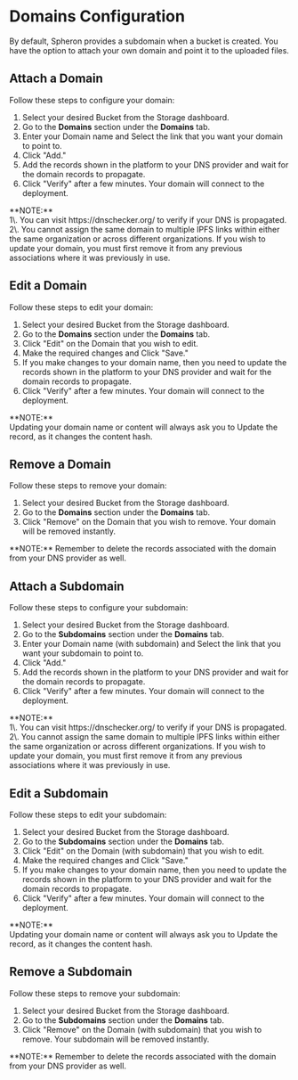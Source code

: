 
# Domains Configuration

By default, Spheron provides a subdomain when a bucket is created.
You have the option to attach your own domain and point it to the uploaded files.

## Attach a Domain

Follow these steps to configure your domain:

1. Select your desired Bucket from the Storage dashboard.
2. Go to the **Domains** section under the **Domains** tab.
3. Enter your Domain name and Select the link that you want your domain to point to.
4. Click "Add."
5. Add the records shown in the platform to your DNS provider and wait for the domain records to propagate.
6. Click "Verify" after a few minutes. Your domain will connect to the deployment.

<Callout type="info">
  **NOTE:** <br /> 1\. You can visit https://dnschecker.org/ to verify if your
  DNS is propagated. <br /> 2\. You cannot assign the same domain to multiple
  IPFS links within either the same organization or across different
  organizations. If you wish to update your domain, you must first remove it
  from any previous associations where it was previously in use.
</Callout>

## Edit a Domain

Follow these steps to edit your domain:

1. Select your desired Bucket from the Storage dashboard.
2. Go to the **Domains** section under the **Domains** tab.
3. Click "Edit" on the Domain that you wish to edit.
4. Make the required changes and Click "Save."
5. If you make changes to your domain name, then you need to update the records shown in the platform to your DNS provider and wait for the domain records to propagate.
6. Click "Verify" after a few minutes. Your domain will connect to the deployment.

<Callout type="info">
  **NOTE:** <br /> Updating your domain name or content will always ask you to
  Update the record, as it changes the content hash.
</Callout>

## Remove a Domain

Follow these steps to remove your domain:

1. Select your desired Bucket from the Storage dashboard.
2. Go to the **Domains** section under the **Domains** tab.
3. Click "Remove" on the Domain that you wish to remove. Your domain will be removed instantly.

<Callout type="info">
  **NOTE:** Remember to delete the records associated with the domain from your
  DNS provider as well.
</Callout>

## Attach a Subdomain

Follow these steps to configure your subdomain:

1. Select your desired Bucket from the Storage dashboard.
2. Go to the **Subdomains** section under the **Domains** tab.
3. Enter your Domain name (with subdomain) and Select the link that you want your subdomain to point to.
4. Click "Add."
5. Add the records shown in the platform to your DNS provider and wait for the domain records to propagate.
6. Click "Verify" after a few minutes. Your domain will connect to the deployment.

<Callout type="info">
  **NOTE:** <br /> 1\. You can visit https://dnschecker.org/ to verify if your
  DNS is propagated. <br /> 2\. You cannot assign the same domain to multiple
  IPFS links within either the same organization or across different
  organizations. If you wish to update your domain, you must first remove it
  from any previous associations where it was previously in use.
</Callout>

## Edit a Subdomain

Follow these steps to edit your subdomain:

1. Select your desired Bucket from the Storage dashboard.
2. Go to the **Subdomains** section under the **Domains** tab.
3. Click "Edit" on the Domain (with subdomain) that you wish to edit.
4. Make the required changes and Click "Save."
5. If you make changes to your domain name, then you need to update the records shown in the platform to your DNS provider and wait for the domain records to propagate.
6. Click "Verify" after a few minutes. Your domain will connect to the deployment.

<Callout type="info">
  **NOTE:** <br /> Updating your domain name or content will always ask you to
  Update the record, as it changes the content hash.
</Callout>

## Remove a Subdomain

Follow these steps to remove your subdomain:

1. Select your desired Bucket from the Storage dashboard.
2. Go to the **Subdomains** section under the **Domains** tab.
3. Click "Remove" on the Domain (with subdomain) that you wish to remove. Your subdomain will be removed instantly.

<Callout type="info">
  **NOTE:** Remember to delete the records associated with the domain from your
  DNS provider as well.
</Callout>

<Navigation name="Domains" />
